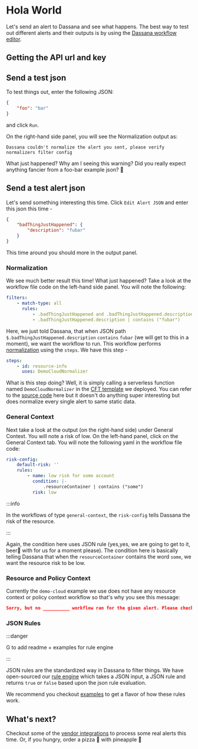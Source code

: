 # Hola World

Let's send an alert to Dassana and see what happens. The best way to test out different alerts and their outputs is by using the [Dassana workflow editor](https://editor.dassana.io/).

## Getting the API url and key


<ApiUrlAndKey />

## Send a test json

To test things out, enter the following JSON:

```json
{
	"foo": "bar"
}
```

and click `Run`.

On the right-hand side panel, you will see the Normalization output as:

```
Dassana couldn't normalize the alert you sent, please verify normalizers filter config
```

What just happened? Why am I seeing this warning?
Did you really expect anything fancier from a foo-bar example json? 🤨

## Send a test alert json

Let's send something interesting this time. Click `Edit Alert JSON` and enter this json this time -

```json
{
	"badThingJustHappened": {
		"description": "fubar"
	}
}
```

This time around you should more in the output panel.

### Normalization

We see much better result this time! What just happened? Take a look at the workflow file code on the left-hand side panel. You will note the following:

```yaml
filters:
    - match-type: all
      rules:
          - .badThingJustHappened and .badThingJustHappened.description
          - .badThingJustHappened.description | contains ("fubar")
```

Here, we just told Dassana, that when JSON path `$.badThingJustHappened.description` `contains` `fubar` (we will get to this in a moment), we want the workflow to run. This workflow performs [normalization](../guides/workflow-authoring/normalize) using the `steps`. We have this step -

```yaml
steps:
    - id: resource-info
      uses: DemoCloudNormalizer
```

What is this step doing? Well, it is simply calling a serverless function named `DemoCloudNormalizer` in the [CFT template](https://github.com/dassana-io/dassana/blob/main/content/pkg/template.yaml#L500) we deployed. You can refer to the [source code](https://github.com/dassana-io/dassana/blob/main/content/actions/demo-cloud-normalizer/src/handler.py) here but it doesn't do anything super interesting but does normalize every single alert to same static data.

### General Context

Next take a look at the output (on the right-hand side) under General Context. You will note a risk of low. On the left-hand panel, click on the General Context tab. You will note the following yaml in the workflow file code:

```yaml
risk-config:
    default-risk: ''
    rules:
        - name: low risk for some account
          condition: |-
              .resourceContainer | contains ("some")
          risk: low
```

:::info

In the workflows of type `general-context`, the `risk-config` tells Dassana the risk of the resource.

:::

Again, the condition here uses JSON rule (yes,yes, we are going to get to it, beer🍺 with for us for a moment please). The condition here is basically telling Dassana that when the `resourceContainer` contains the word `some`, we want the resource risk to be low.

### Resource and Policy Context

Currently the `demo-cloud` example we use does not have any resource context or policy context workflow so that's why you see this message:

```json
Sorry, but no __________ workflow ran for the given alert. Please check filter config
```

### JSON Rules

:::danger

G to add readme + examples for rule engine

:::

JSON rules are the standardized way in Dassana to filter things. We have open-sourced our [rule engine](https://github.com/dassana-io/rule-engine) which takes a JSON input, a JSON rule and returns `true` or `false` based upon the json rule evaluation.

We recommend you checkout [examples](https://github.com/dassana-io/rule-engine/blob/main/README.md#examples) to get a flavor of how these rules work.

## What's next?

Checkout some of the [vendor integrations](../guides/vendor-setup/aws-config/setup.md) to process some real alerts this time. Or, if you hungry, order a pizza 🍕 with pineapple 🍍
